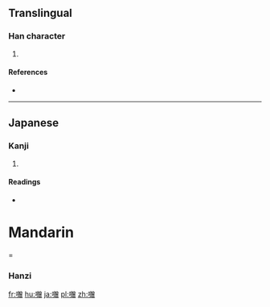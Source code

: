 ==Translingual==

===Han character===
{{Han char|rn=30|rad=口|as=19|sn=22|four=|canj=RBCA|ids=⿰口贈}}

# {{defn|Han|sort=口19}}

====References====
* {{Han ref|kx=0215.221|hdz=10707.151|uh=56CE|ud=22222}}

----

==Japanese==

===Kanji===
{{ja-kanji|grade=|rs=口19}}

# {{defn|lang=ja|sort=口19}}

====Readings====
* {{ja-readings|on=[[そ]] (so)|kun=}}

=Mandarin==

===Hanzi===
{{cmn-hanzi|pin=[[zèng]] ([[zeng4]])|wg=tseng<sup>4</sup>}}

[[fr:囎]]
[[hu:囎]]
[[ja:囎]]
[[pl:囎]]
[[zh:囎]]